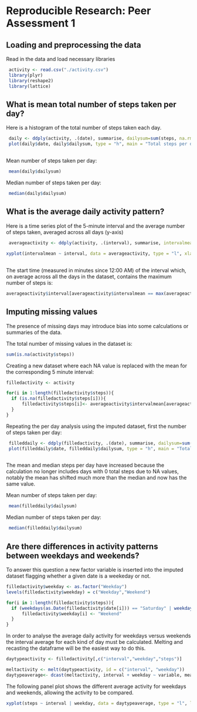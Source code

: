# Reproducible Research: Peer Assessment 1


## Loading and preprocessing the data

Read in the data and load necessary libraries

```r
 activity <- read.csv("./activity.csv")
 library(plyr)
 library(reshape2)
 library(lattice)
```



## What is mean total number of steps taken per day?

Here is a histogram of the total number of steps taken each day.
 
```r
 daily <- ddply(activity, .(date), summarise, dailysum=sum(steps, na.rm = TRUE))
 plot(daily$date, daily$dailysum, type = "h", main = "Total steps per day", ylab = "Steps", xlab = "")
  
```


Mean number of steps taken per day:
```r
 mean(daily$dailysum)
```
 
Median number of steps taken per day:
```r
 median(daily$dailysum)
```

## What is the average daily activity pattern?

Here is a time series plot of the 5-minute interval and the average number of steps taken, averaged across all days (y-axis) 

```r
 averageactivity <- ddply(activity, .(interval), summarise, intervalmean=mean(steps, na.rm = TRUE))
 
xyplot(intervalmean ~ interval, data = averageactivity, type = "l", xlab = "Time of Day (in minutes)", ylab = "Average Steps")
 
```

The start time (measured in minutes since 12:00 AM) of the interval which, on average across all the days in the dataset, contains the maximum number of steps is: 


```r
averageactivity$interval[averageactivity$intervalmean == max(averageactivity$intervalmean)]

```

## Imputing missing values

The presence of missing days may introduce bias into some calculations or summaries of the data.

The total number of missing values in the dataset is:
```r
sum(is.na(activity$steps))
```


Creating a new dataset where each NA value is replaced with the mean for the corresponding 5 minute interval:

```r
filledactivity <- activity

for(i in 1:length(filledactivity$steps)){
  if (is.na(filledactivity$steps[i])){
      filledactivity$steps[i]<- averageactivity$intervalmean[averageactivity$interval == filledactivity$interval[i]]
  }
}
```

Repeating the per day analysis using the imputed dataset, first the number of steps taken per day:

```r
 filleddaily <- ddply(filledactivity, .(date), summarise, dailysum=sum(steps, na.rm = TRUE))
 plot(filleddaily$date, filleddaily$dailysum, type = "h", main = "Total steps per day (NA replaced)", ylab = "Steps", xlab = "")
 
```

The mean and median steps per day have increased because the calculation no longer includes days with 0 total steps due to NA values, notably the mean has shifted much more than the median and now has the same value.
  
Mean number of steps taken per day:
```r
 mean(filleddaily$dailysum)
```
 
Median number of steps taken per day:
```r
 median(filleddaily$dailysum)
```

## Are there differences in activity patterns between weekdays and weekends?

To answer this question a new factor variable is inserted into the imputed dataset flagging whether a given date is a weekeday or not.

```r
filledactivity$weekday <- as.factor("Weekday")
levels(filledactivity$weekday) = c("Weekday","Weekend")

for(i in 1:length(filledactivity$steps)){
  if (weekdays(as.Date(filledactivity$date[i])) == "Saturday" | weekdays(as.Date(filledactivity$date[i])) == "Sunday"){
      filledactivity$weekday[i] <- "Weekend"
  }
}
```

In order to analyse the average daily activity for weekdays versus weekends the interval average for each kind of day must be calculated. Melting and recasting the dataframe will be the easiest way to do this.

```r
daytypeactivity <- filledactivity[,c("interval","weekday","steps")]

meltactivity <- melt(daytypeactivity, id = c("interval", "weekday"))
daytypeaverage<- dcast(meltactivity, interval + weekday ~ variable, mean)

```

The following panel plot shows the different average activity for weekdays and weekends, allowing the activity to be compared.  

```r
xyplot(steps ~ interval | weekday, data = daytypeaverage, type = "l", layout = c(1,2), xlab = "Time of Day (in minutes)", ylab = "Average Steps")

```
